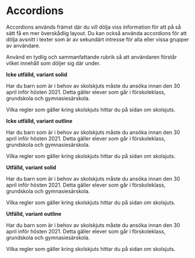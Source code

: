 
<Meta title="Komponenter/Accordions/Översikt" />

# Accordions

Accordions används främst där du vill dölja viss information för att på så sätt få en mer överskådlig layout. Du kan också använda accordions för att dölja avsnitt i texter som är av sekundärt intresse för alla eller vissa grupper av användare.

Använd en tydlig och sammanfattande rubrik så att användaren förstår vilket innehåll som döljer sig där under.

**Icke utfälld, variant solid**

<GuiProvider>
  <Accordion accordionTitle="Sök skolskjuts innan den 30 april">
    <p>
      Har du barn som är i behov av skolskjuts måste du ansöka innan den 30
      april inför hösten 2021. Detta gäller elever som går i förskoleklass,
      grundskola och gymnasiesärskola.
    </p>
    <p>
      Vilka regler som gäller kring skolskjuts hittar du på sidan om skolsjuts.
    </p>
  </Accordion>
</GuiProvider>

**Icke utfälld, variant outline**

<GuiProvider>
  <Accordion
    variant="outline"
    accordionTitle="Sök skolskjuts innan den 30 april"
    accordionSubTitle="Eventuell undertitel här"
  >
    <p>
      Har du barn som är i behov av skolskjuts måste du ansöka innan den 30
      april inför hösten 2021. Detta gäller elever som går i förskoleklass,
      grundskola och gymnasiesärskola.
    </p>
    <p>
      Vilka regler som gäller kring skolskjuts hittar du på sidan om skolsjuts.
    </p>
  </Accordion>
</GuiProvider>

**Utfälld, variant solid**

<GuiProvider>
  <Accordion
    accordionTitle="Sök skolskjuts innan den 30 april"
    initalOpen={true}
  >
    <p>
      Har du barn som är i behov av skolskjuts måste du ansöka innan den 30
      april inför hösten 2021. Detta gäller elever som går i förskoleklass,
      grundskola och gymnasiesärskola.
    </p>
    <p>
      Vilka regler som gäller kring skolskjuts hittar du på sidan om skolsjuts.
    </p>
  </Accordion>
</GuiProvider>

**Utfälld, variant outline**

<GuiProvider>
  <Accordion
    variant="outline"
    accordionTitle="Sök skolskjuts innan den 30 april"
    accordionSubTitle="Eventuell undertitel här"
    initalOpen={true}
  >
    <p>
      Har du barn som är i behov av skolskjuts måste du ansöka innan den 30
      april inför hösten 2021. Detta gäller elever som går i förskoleklass,
      grundskola och gymnasiesärskola.
    </p>
    <p>
      Vilka regler som gäller kring skolskjuts hittar du på sidan om skolsjuts.
    </p>
  </Accordion>
</GuiProvider>
